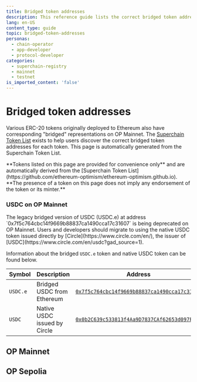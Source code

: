 ```yaml
---
title: Bridged token addresses
description: This reference guide lists the correct bridged token addresses for each token.
lang: en-US
content_type: guide
topic: bridged-token-addresses
personas:
  - chain-operator
  - app-developer
  - protocol-developer
categories:
  - superchain-registry
  - mainnet
  - testnet
is_imported_content: 'false'
---
```



# Bridged token addresses

Various ERC-20 tokens originally deployed to Ethereum also have corresponding "bridged" representations on OP Mainnet.
The [Superchain Token List](https://github.com/ethereum-optimism/ethereum-optimism.github.io) exists to help users discover the correct bridged token addresses for each token.
This page is automatically generated from the Superchain Token List.

<Callout>
  **Tokens listed on this page are provided for convenience only** and are automatically derived from the [Superchain Token List](https://github.com/ethereum-optimism/ethereum-optimism.github.io).
  **The presence of a token on this page does not imply any endorsement of the token or its minter.**
</Callout>

### USDC on OP Mainnet

<Callout>
The legacy bridged version of USDC (USDC.e) at address `0x7f5c764cbc14f9669b88837ca1490cca17c31607` is being deprecated on OP Mainnet. 
Users and developers should migrate to using the native USDC token issued directly by [Circle](https://www.circle.com/en/), the issuer of [USDC](https://www.circle.com/en/usdc?gad_source=1).
</Callout>

Information about the bridged `USDC.e` token and native USDC token can be found below.

| Symbol   | Description                  | Address                                                                                                                          |
| -------- | ---------------------------- | -------------------------------------------------------------------------------------------------------------------------------- |
| `USDC.e` | Bridged USDC from Ethereum   | [`0x7f5c764cbc14f9669b88837ca1490cca17c31607`](https://optimistic.etherscan.io/token/0x7f5c764cbc14f9669b88837ca1490cca17c31607) |
| `USDC`   | Native USDC issued by Circle | [`0x0b2C639c533813f4Aa9D7837CAf62653d097Ff85`](https://optimistic.etherscan.io/token/0x0b2c639c533813f4aa9d7837caf62653d097ff85) |


## OP Mainnet

<TokenListTable l1="1" l2="10" />

## OP Sepolia

<TokenListTable l1="11155111" l2="11155420" />
